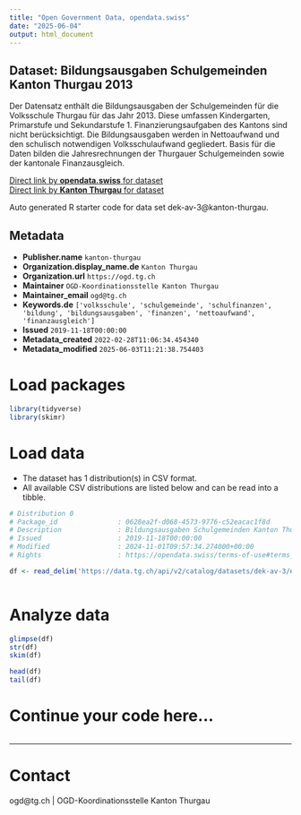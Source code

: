 ```yaml
---
title: "Open Government Data, opendata.swiss"
date: "2025-06-04"
output: html_document
---
```


## Dataset: Bildungsausgaben Schulgemeinden Kanton Thurgau 2013

Der Datensatz enthält die Bildungsausgaben der Schulgemeinden für die Volksschule Thurgau für das Jahr 2013. Diese umfassen Kindergarten, Primarstufe und Sekundarstufe 1. Finanzierungsaufgaben des Kantons sind nicht berücksichtigt. Die Bildungsausgaben werden in Nettoaufwand und den schulisch notwendigen Volksschulaufwand gegliedert. Basis für die Daten bilden die Jahresrechnungen der Thurgauer Schulgemeinden sowie der kantonale Finanzausgleich. 

[Direct link by **opendata.swiss** for dataset](https://opendata.swiss/de/dataset/bildungsausgaben-schulgemeinden-kanton-thurgau-2013)<br>
[Direct link by **Kanton Thurgau** for dataset](https://data.tg.ch/explore/dataset/dek-av-3/)

Auto generated R starter code for data set dek-av-3@kanton-thurgau.

## Metadata

- **Publisher.name** `kanton-thurgau`
- **Organization.display_name.de** `Kanton Thurgau`
- **Organization.url** `https://ogd.tg.ch`
- **Maintainer** `OGD-Koordinationsstelle Kanton Thurgau`
- **Maintainer_email** `ogd@tg.ch`
- **Keywords.de** `['volksschule', 'schulgemeinde', 'schulfinanzen', 'bildung', 'bildungsausgaben', 'finanzen', 'nettoaufwand', 'finanzausgleich']`
- **Issued** `2019-11-18T00:00:00`
- **Metadata_created** `2022-02-28T11:06:34.454340`
- **Metadata_modified** `2025-06-03T11:21:38.754403`


# Load packages

```r

library(tidyverse)
library(skimr)

```

# Load data

-   The dataset has 1 distribution(s) in CSV format.
-   All available CSV distributions are listed below and can be read into a tibble.

```r

# Distribution 0
# Package_id               : 0628ea2f-d068-4573-9776-c52eacac1f8d
# Description              : Bildungsausgaben Schulgemeinden Kanton Thurgau 2013 (csv)
# Issued                   : 2019-11-18T00:00:00
# Modified                 : 2024-11-01T09:57:34.274000+00:00
# Rights                   : https://opendata.swiss/terms-of-use#terms_by

df <- read_delim('https://data.tg.ch/api/v2/catalog/datasets/dek-av-3/exports/csv?use_labels=true')



```

# Analyze data

```r

glimpse(df)
str(df)
skim(df)

head(df)
tail(df)

```

# Continue your code here...

```r

```

------------------------------------------------------------------------

# Contact

ogd@tg.ch | OGD-Koordinationsstelle Kanton Thurgau
